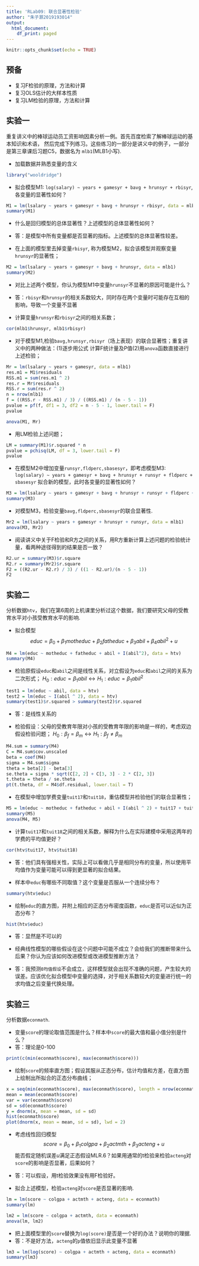 ---
title: 'RLab09: 联合显著性检验'
author: "朱子灏2019193014"
output:
  html_document:
    df_print: paged
---

```{r setup, include=FALSE}
knitr::opts_chunk$set(echo = TRUE)
```


## 预备

* 复习F检验的原理，方法和计算
* 复习OLS估计的大样本性质
* 复习LM检验的原理，方法和计算

## 实验一

重复讲义中的棒球运动员工资影响因素分析一例。首先百度检索了解棒球运动的基本知识和术语，
然后完成下列练习。这些练习的一部分是讲义中的例子，一部分是第三章课后习题C5，数据名为
`mlb1`(MLB1小写).

* 加载数据并熟悉变量的含义

```{r}
library("wooldridge")
```


* 拟合模型M1: `log(salary) ~ years + gamesyr + bavg + hrunsyr + rbisyr`, 各变量的显著性如何？
```{r}
M1 = lm(lsalary ~ years + gamesyr + bavg + hrunsyr + rbisyr, data = mlb1)
summary(M1)
```

* 什么是回归模型的总体显著性？上述模型的总体显著性如何？
* 答：是模型中所有变量都是否显著的指标。上述模型的总体显著性较差。

* 在上面的模型里去掉变量`rbisyr`, 称为模型M2，拟合该模型并观察变量`hrunsyr`的显著性；
```{r}
M2 = lm(lsalary ~ years + gamesyr + bavg + hrunsyr, data = mlb1)
summary(M2)
```

* 对比上述两个模型，你认为模型M1中变量`hrunsyr`不显著的原因可能是什么？
* 答：`rbisyr`和`hrunsyr`的相关系数较大，同时存在两个变量时可能存在互相的影响，导致一个变量不显著

* 计算变量`hrunsyr`和`rbisyr`之间的相关系数；
```{r}
cor(mlb1$hrunsyr, mlb1$rbisyr)
```

* 对于模型M1,检验`bavg,hrunsyr,rbisyr`（场上表现）的联合显著性；重复讲义中的两种做法：(1)逐步用公式
计算F统计量及P值(2)用`anova`函数直接进行上述检验；
```{r}
Mr = lm(lsalary ~ years + gamesyr, data = mlb1)
res.m1 = M1$residuals
RSS.m1 = sum(res.m1 ^ 2)
res.r = Mr$residuals
RSS.r = sum(res.r ^ 2)
n = nrow(mlb1)
f = ((RSS.r - RSS.m1) / 3) / ((RSS.m1) / (n - 5 - 1))
pvalue = pf(f, df1 = 3, df2 = n - 5 - 1, lower.tail = F)
pvalue
```
```{r}
anova(M1, Mr)
```

* 用LM检验上述问题；
```{r}
LM = summary(M1)$r.squared * n
pvalue = pchisq(LM, df = 3, lower.tail = F)
pvalue
```


* 在模型M2中增加变量`runsyr,fldperc,sbasesyr`，即考虑模型M3: `log(salary) ~ years + gamesyr + bavg + hrunsyr + runsyr + fldperc + sbasesyr`
拟合新的模型，此时各变量的显著性如何？
```{r}
M3 = lm(lsalary ~ years + gamesyr + bavg + hrunsyr + runsyr + fldperc + sbasesyr, data = mlb1)
summary(M3)
```


* 对模型M3，检验变量`bavg,fldperc,sbasesyr`的联合显著性.
```{r}
Mr2 = lm(lsalary ~ years + gamesyr + hrunsyr + runsyr, data = mlb1)
anova(M3, Mr2)
```

* 阅读讲义中关于F检验和R方之间的关系，用R方重新计算上述问题的检验统计量，看两种途径得到的结果是否一致？
```{r}
R2.ur = summary(M3)$r.square
R2.r = summary(Mr2)$r.square
F2 = ((R2.ur - R2.r) / 3) / ((1 - R2.ur)/(n - 5 - 1))
F2
```


## 实验二

分析数据`htv`，我们在第6周的上机课里分析过这个数据，我们要研究父母的受教育水平对小孩受教育水平的影响.

* 拟合模型
$$educ = \beta_0+\beta_1motheduc+\beta_2fatheduc+\beta_3abil+\beta_4abil^2+u$$
```{r}
M4 = lm(educ ~ motheduc + fatheduc + abil + I(abil^2), data = htv)
summary(M4)
```
* 检验原假设`educ`和`abil`之间是线性关系，对立假设为`educ`和`abil`之间的关系为二次形式；
$H_0 : educ = \beta_1 abil  \leftrightarrow   H_1: educ = \beta_1 abil^2$
```{r}
test1 = lm(educ ~ abil, data = htv)
test2 = lm(educ ~ I(abil ^ 2), data = htv)
summary(test1)$r.squared > summary(test2)$r.squared
```
* 答：是线性关系的


* 检验假设：父母的受教育年限对小孩的受教育年限的影响是一样的，考虑双边假设检验问题；
$H_0: \beta_f = \beta_m \leftrightarrow H_1 : \beta_f \not= \beta_m$
```{r}
M4.sum = summary(M4)
C = M4.sum$cov.unscaled
beta = coef(M4)
sigma = M4.sum$sigma
theta = beta[2] - beta[3]
se.theta = sigma * sqrt(C[2, 2] + C[3, 3] - 2 * C[2, 3])
t.theta = theta / se.theta
pt(t.theta, df = M4$df.residual, lower.tail = T)
```

* 在模型中增加学费变量`tuit17`和`tuit18`，重估模型并检验他们的联合显著性；
```{r}
M5 = lm(educ ~ motheduc + fatheduc + abil + I(abil ^ 2) + tuit17 + tuit18, data = htv)
summary(M5)
anova(M4, M5)
```


* 计算`tuit17`和`tuit18`之间的相关系数，解释为什么在实际建模中采用这两年的学费的平均值更好？
```{r}
cor(htv$tuit17, htv$tuit18)
```
* 答：他们具有强相关性，实际上可以看做几乎是相同分布的变量，所以使用平均值作为变量可能可以得到更显著的拟合结果。

* 样本中`educ`有哪些不同取值？这个变量是否服从一个连续分布？
```{r}
summary(htv$educ)
```

* 绘制`educ`的直方图，并附上相应的正态分布密度函数，`educ`是否可以近似为正态分布？
```{r}
hist(htv$educ)
```

* 答：显然是不可以的

* 经典线性模型的哪些假设在这个问题中可能不成立？会给我们的推断带来什么后果？你认为应该如何改进模型或改进模型推断方法？
* 答：我预测`0均值假设`不会成立，这样模型就会出现不准确的问题，产生较大的误差。应该优化拟合模型中变量的选择，对于相关系数较大的变量进行统一的求均值之后变量代换处理。

## 实验三

分析数据`econmath`.

* 变量`score`的理论取值范围是什么？样本中`score`的最大值和最小值分别是什么？
* 答：理论是0-100
```{r}
print(c(min(econmath$score), max(econmath$score)))
```

* 绘制`score`的频率直方图；假设其服从正态分布，估计均值和方差，在直方图上绘制出所拟合的正态分布曲线；
```{r}
x = seq(min(econmath$score), max(econmath$score), length = nrow(econmath))
mean = mean(econmath$score)
var = var(econmath$score)
sd = sd(econmath$score)
y = dnorm(x, mean = mean, sd = sd)
hist(econmath$score)
plot(dnorm(x, mean = mean, sd = sd), lwd = 2)
```

* 考虑线性回归模型
$$score= \beta_0+\beta_1 colgpa +\beta_2 actmth +\beta_3 acteng +u$$
能否假定随机误差$u$满足正态假设MLR.6？如果用通常的t检验来检验`acteng`对`score`的影响是否显著，后果如何？
* 答：可以假设，用t检验效果没有用F检验好。

* 拟合上述模型，检验`acteng`对`score`是否显著的影响.
```{r}
lm = lm(score ~ colgpa + actmth + acteng, data = econmath)
summary(lm)
```
```{r}
lm2 = lm(score ~ colgpa + actmth, data = econmath)
anova(lm, lm2)
```

* 把上面模型里的`score`替换为`log(score)`是否是一个好的办法？说明你的理据.
* 答：不是好方法，`acteng`的`p`值依旧显示此变量不显著
```{r}
lm3 = lm(log(score) ~ colgpa + actmth + acteng, data = econmath)
summary(lm3)
```

